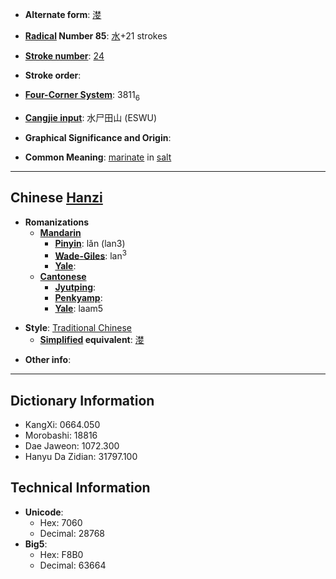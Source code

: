 * '''Alternate form''': [[漤]]

* '''[[Wiktionary:Chinese radical index| Radical]] Number 85''': [[Wiktionary:Chinese radical index 水|水]]+21 strokes

* '''[[Wiktionary:Chinese total strokes index|Stroke number]]''': [[Wiktionary:Chinese total strokes index 24|24]]

* '''Stroke order''': 

* '''[[Wiktionary:Chinese four corner index|Four-Corner System]]''': 3811<sub>6</sub>

* '''[[Wiktionary:Chinese Cangjie index|Cangjie input]]''': 水尸田山 (ESWU)

* '''Graphical Significance and Origin''': 

* '''Common Meaning''': [[marinate]] in [[salt]]

----

== Chinese [[Hanzi]] ==

* '''Romanizations'''
** '''[[Mandarin]]'''
*** '''[[Pinyin]]''': lǎn (lan3)
*** '''[[Wade-Giles]]''': lan<sup>3</sup>
*** '''[[Yale]]''': 
** '''[[Cantonese]]'''
*** '''[[Jyutping]]''':
*** '''[[Penkyamp]]''': 
*** '''[[Yale]]''': laam5

* '''Style''': [[Traditional Chinese]] 
** '''[[Simplified Chinese|Simplified]] equivalent''': [[漤]]

* '''Other info''': 

----

== Dictionary Information ==

* KangXi: 0664.050
* Morobashi: 18816
* Dae Jaweon: 1072.300
* Hanyu Da Zidian: 31797.100

== Technical Information ==

* '''Unicode''':
** Hex: 7060
** Decimal: 28768
* '''Big5''':
** Hex: F8B0
** Decimal: 63664